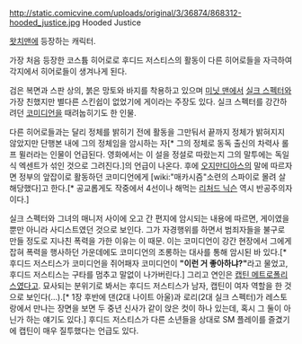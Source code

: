http://static.comicvine.com/uploads/original/3/36874/868312-hooded_justice.jpg
Hooded Justice

[[왓치맨]]에 등장하는 캐릭터.

가장 처음 등장한 코스튬 히어로로 후디드 저스티스의 활동이 다른 히어로들을 자극하여 각지에서 히어로들이 생겨나게 된다.

검은 복면과 스판 상의, 붉은 망토와 바지를 착용하고 있으며 [[미닛 맨]]에서 [[실크 스펙터]]와 가장 친했지만 별다른 스킨쉽이 없었기에 게이라는 주장도 있다. 실크 스펙터를 강간하려던 [[코미디언(왓치맨)|코미디언]]을 때려눕히기도 한 인물.

다른 히어로들과는 달리 정체를 밝히기 전에 활동을 그만둬서 끝까지 정체가 밝혀지지 않았지만 단행본 내에 그의 정체임을 암시하는 자[* 그의 정체로 동독 출신의 차력사 롤프 뮐러라는 인물이 언급된다. 영화에서는 이 설을 정설로 따랐는지 그의 말투에는 독일식 엑센트가 섞인 것으로 그려진다.]의 언급이 나온다. 후에 [[오지만디아스]]의 말에 따르자면 정부의 앞잡이로 활동하던 코미디언에게 [wiki:"매카시즘"소련의 스파이로 몰려 살해당했다]고 한다.[* 공교롭게도 작중에서 4선이나 해먹는 [[리처드 닉슨]] 역시 반공주의자이다.]

실크 스펙터와 그녀의 매니저 사이에 오고 간 편지에 암시되는 내용에 따르면, 게이였을 뿐만 아니라 사디스트였던 것으로 보인다. 그가 자경행위를 하면서 범죄자들을 불구로 만들 정도로 지나친 폭력을 가한 이유는 이 때문. 이는 코미디언이 강간 현장에서 그에게 잡혀 폭력을 행사하던 가운데에도 코미디언의 조롱하는 대사를 통해 암시된 바 있다.[* 후디드 저스티스가 코미디언을 쥐어패자 코미디언이 '''"이런 거 좋아하냐?"'''라고 물었고, 후디드 저스티스는 구타를 멈추고 말없이 나가버린다.] 그리고 연인은 [[캡틴 메트로폴리스]]였다고. 묘사되는 분위기로 봐서는 후디드 저스티스가 남자, 캡틴이 여자 역할을 한 것으로 보인다(…).[* 1장 후반에 댄(2대 나이트 아울)과 로리(2대 실크 스펙터)가 레스토랑에서 만나는 장면을 보면 두 중년 신사가 같이 앉은 컷이 하나 있는데, 혹시 그 둘이 아닌가 하는 얘기도 있다.] 후디드 저스티스가 다른 소년들을 상대로 SM 플레이를 즐겼기에 캡틴이 매우 질투했다는 언급도 있다.
